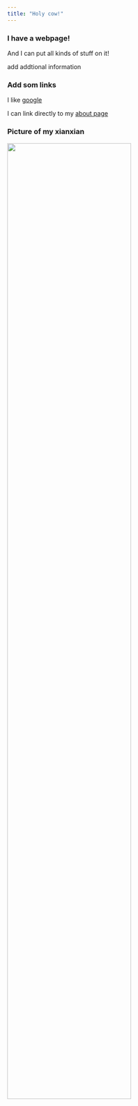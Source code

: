 ```yaml
---
title: "Holy cow!"
---
```


### I have a webpage!

And I can put all kinds of stuff on it!

add addtional information



### Add som links

I like [google](https://www.google.com)


I can link directly to my [about page](about.html)


### Picture of my xianxian

<img src="image/timg.jpg" style="width:75%">












